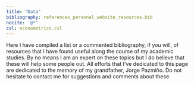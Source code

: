 ```yaml
---
title: "Data"
bibliography: references_personal_website_resources.bib
nocite: '@*'
csl: econometrics.csl
---
```


Here I have compiled a list or a commented bibliography, if you will, of resources that I have found useful along the course of my academic studies. By no means I am an expert on these topics but I do believe that these will help some people out. All efforts that I've dedicated to this page are dedicated to the memory of my grandfather, Jorge Pazmiño. Do not hesitate to contact me for suggestions and comments about these.
